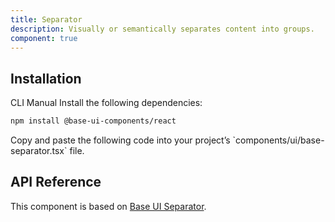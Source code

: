 ```yaml
---
title: Separator
description: Visually or semantically separates content into groups.
component: true
---
```


<ExamplePreview path="base-separator/default" />

## Installation

<Tabs defaultValue="cli">

<TabsList>
  <TabsTrigger value="cli">CLI</TabsTrigger>
  <TabsTrigger value="manual">Manual</TabsTrigger>
</TabsList>

<TabsContent value="cli">
  <CliCommands name="base-separator" />
</TabsContent>

<TabsContent value="manual">    
<Steps>

<Step>
Install the following dependencies:

```bash
npm install @base-ui-components/react
```

</Step>

<Step>
Copy and paste the following code into your project’s `components/ui/base-separator.tsx` file.

<ComponentPreview name="base-separator" />

</Step>

</Steps>

</TabsContent>

</Tabs>

## API Reference

This component is based on [Base UI Separator](https://base-ui.com/react/components/separator).
